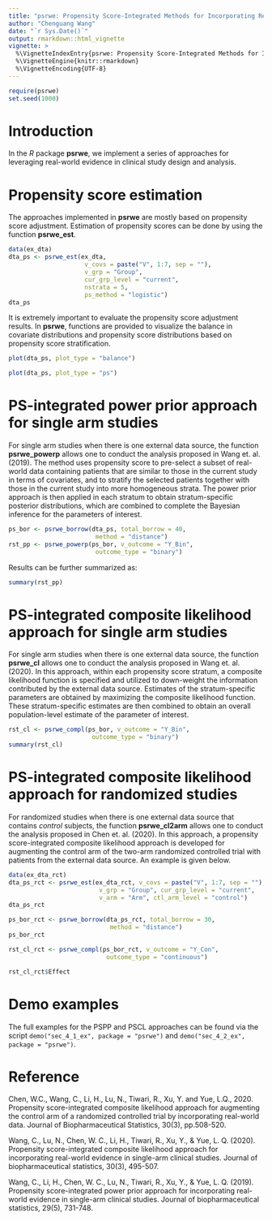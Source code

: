 ```yaml
---
title: "psrwe: Propensity Score-Integrated Methods for Incorporating Real-World Evidence in Clinical Studies"
author: "Chenguang Wang"
date: "`r Sys.Date()`"
output: rmarkdown::html_vignette
vignette: >
  %\VignetteIndexEntry{psrwe: Propensity Score-Integrated Methods for Incorporating Real-World Evidence in Clinical Studies}
  %\VignetteEngine{knitr::rmarkdown}
  %\VignetteEncoding{UTF-8}
---
```



```r
require(psrwe)
set.seed(1000)
```

# Introduction

In the *R* package **psrwe**, we implement a series of approaches for leveraging
real-world evidence in clinical study design and analysis.

# Propensity score estimation

The approaches implemented in **psrwe** are mostly based on propensity score
adjustment. Estimation of propensity scores can be done by using the function
**psrwe_est**.

```r
data(ex_dta)
dta_ps <- psrwe_est(ex_dta,
                     v_covs = paste("V", 1:7, sep = ""),
                     v_grp = "Group",
                     cur_grp_level = "current",
                     nstrata = 5,
                     ps_method = "logistic")
dta_ps
```

It is extremely important to evaluate the propensity score adjustment results.
In **psrwe**, functions are provided to visualize the balance in covariate
distributions and propensity score distributions based on propensity score
stratification.

```r
plot(dta_ps, plot_type = "balance")
```

```r
plot(dta_ps, plot_type = "ps")
```

# PS-integrated power prior approach for single arm studies

For single arm studies when there is one external data source, the function
**psrwe_powerp** allows one to conduct the analysis proposed in Wang et. al.
(2019). The method uses propensity score to pre-select a subset of real-world
data containing patients that are similar to those in the current study in terms
of covariates, and to stratify the selected patients together with those in the
current study into more homogeneous strata. The power prior approach is then
applied in each stratum to obtain stratum-specific posterior distributions,
which are combined to complete the Bayesian inference for the parameters of
interest.

```r
ps_bor <- psrwe_borrow(dta_ps, total_borrow = 40,
                        method = "distance")
rst_pp <- psrwe_powerp(ps_bor, v_outcome = "Y_Bin",
                        outcome_type = "binary")
```

Results can be further summarized as:
```r
summary(rst_pp)
```

# PS-integrated composite likelihood approach for single arm studies

For single arm studies when there is one external data source, the function
**psrwe_cl** allows one to conduct the analysis proposed in Wang et. al.
(2020). In this approach, within each propensity score stratum, a composite
likelihood function is specified and utilized to down-weight the information
contributed by the external data source. Estimates of the stratum-specific
parameters are obtained by maximizing the composite likelihood function. These
stratum-specific estimates are then combined to obtain an overall
population-level estimate of the parameter of interest.

```r
rst_cl <- psrwe_compl(ps_bor, v_outcome = "Y_Bin",
                       outcome_type = "binary")
summary(rst_cl)
```

# PS-integrated composite likelihood approach for randomized studies

For randomized studies when there is one external data source that contains
*control* subjects, the function **psrwe_cl2arm** allows one to conduct the
analysis proposed in Chen et. al. (2020). In this approach, a propensity
score-integrated composite likelihood approach is developed for augmenting the
control arm of the two-arm randomized controlled trial with patients from
the external data source. An example is given below.

```r
data(ex_dta_rct)
dta_ps_rct <- psrwe_est(ex_dta_rct, v_covs = paste("V", 1:7, sep = ""),
                         v_grp = "Group", cur_grp_level = "current",
                         v_arm = "Arm", ctl_arm_level = "control")
dta_ps_rct

ps_bor_rct <- psrwe_borrow(dta_ps_rct, total_borrow = 30,
                            method = "distance")
ps_bor_rct

rst_cl_rct <- psrwe_compl(ps_bor_rct, v_outcome = "Y_Con",
                           outcome_type = "continuous")

rst_cl_rct$Effect
```

# Demo examples

The full examples for the PSPP and PSCL approaches can be found via
the script `demo("sec_4_1_ex", package = "psrwe")` and
`demo("sec_4_2_ex", package = "psrwe")`.


# Reference

Chen, W.C., Wang, C., Li, H., Lu, N., Tiwari, R., Xu, Y. and Yue, L.Q., 2020.
Propensity score-integrated composite likelihood approach for augmenting the
control arm of a randomized controlled trial by incorporating real-world
data. Journal of Biopharmaceutical Statistics, 30(3), pp.508-520.

Wang, C., Lu, N., Chen, W. C., Li, H., Tiwari, R., Xu, Y., & Yue, L. Q.
(2020). Propensity score-integrated composite likelihood approach for
incorporating real-world evidence in single-arm clinical studies. Journal of
biopharmaceutical statistics, 30(3), 495-507.

Wang, C., Li, H., Chen, W. C., Lu, N., Tiwari, R., Xu, Y., & Yue, L. Q.
(2019). Propensity score-integrated power prior approach for incorporating
real-world evidence in single-arm clinical studies. Journal of
biopharmaceutical statistics, 29(5), 731-748.
